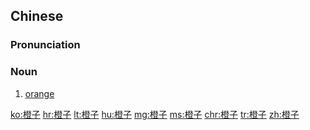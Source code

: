 ==Chinese==
{{zh-forms}}

===Pronunciation===
{{zh-pron
|m=chéngzi
|cat=n
}}

===Noun===
{{zh-noun}}

# [[orange]]

[[ko:橙子]]
[[hr:橙子]]
[[lt:橙子]]
[[hu:橙子]]
[[mg:橙子]]
[[ms:橙子]]
[[chr:橙子]]
[[tr:橙子]]
[[zh:橙子]]